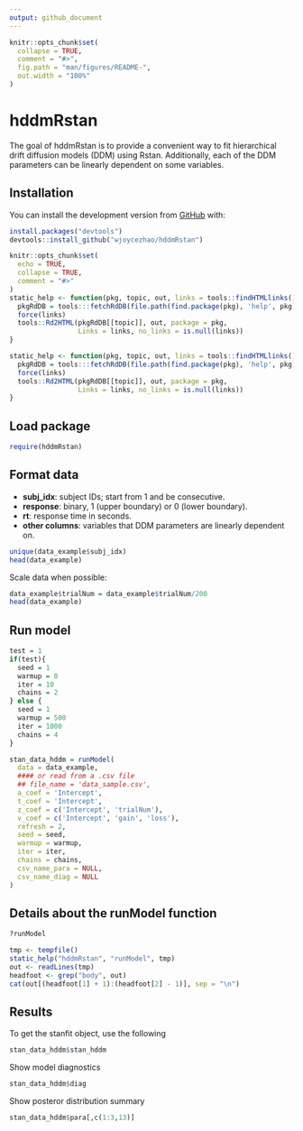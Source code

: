 ```yaml
---
output: github_document
---
```


<!-- README.md is generated from README.Rmd. Please edit that file -->

```r
knitr::opts_chunk$set(
  collapse = TRUE,
  comment = "#>",
  fig.path = "man/figures/README-",
  out.width = "100%"
)
```

# hddmRstan

<!-- badges: start -->
<!-- badges: end -->

The goal of hddmRstan is to provide a convenient way to fit hierarchical drift diffusion models (DDM) using Rstan. Additionally, each of the DDM parameters can be linearly dependent on some variables.

## Installation

You can install the development version from [GitHub](https://github.com/) with:

``` r
install.packages("devtools")
devtools::install_github("wjoycezhao/hddmRstan")
```

```r
knitr::opts_chunk$set(
  echo = TRUE,
  collapse = TRUE,
  comment = "#>"
)
static_help <- function(pkg, topic, out, links = tools::findHTMLlinks()) {
  pkgRdDB = tools:::fetchRdDB(file.path(find.package(pkg), 'help', pkg))
  force(links)
  tools::Rd2HTML(pkgRdDB[[topic]], out, package = pkg,
                 Links = links, no_links = is.null(links))
}

static_help <- function(pkg, topic, out, links = tools::findHTMLlinks()) {
  pkgRdDB = tools:::fetchRdDB(file.path(find.package(pkg), 'help', pkg))
  force(links)
  tools::Rd2HTML(pkgRdDB[[topic]], out, package = pkg,
                 Links = links, no_links = is.null(links))
}
```
Load package
--------

```r
require(hddmRstan)
```





Format data
--------

* **subj_idx**: subject IDs; start from 1 and be consecutive.
* **response**: binary, 1 (upper boundary) or 0 (lower boundary).
* **rt**: response time in seconds.
* **other columns**: variables that DDM parameters are linearly dependent on.
```r
unique(data_example$subj_idx) 
head(data_example)
```

Scale data when possible:
```r
data_example$trialNum = data_example$trialNum/200
head(data_example)
```



Run model
--------
```r
test = 1
if(test){
  seed = 1
  warmup = 0
  iter = 10
  chains = 2
} else {
  seed = 1
  warmup = 500
  iter = 1000
  chains = 4
}

stan_data_hddm = runModel(
  data = data_example,
  #### or read from a .csv file
  ## file_name = 'data_sample.csv', 
  a_coef = 'Intercept',
  t_coef = 'Intercept',
  z_coef = c('Intercept', 'trialNum'),
  v_coef = c('Intercept', 'gain', 'loss'),
  refresh = 2,
  seed = seed,
  warmup = warmup,
  iter = iter,
  chains = chains,
  csv_name_para = NULL,
  csv_name_diag = NULL
)


```

Details about the runModel function
--------

```r
?runModel
```

```r
tmp <- tempfile()
static_help("hddmRstan", "runModel", tmp)
out <- readLines(tmp)
headfoot <- grep("body", out)
cat(out[(headfoot[1] + 1):(headfoot[2] - 1)], sep = "\n")
```
Results
--------

To get the stanfit object, use the following 

```r
stan_data_hddm$stan_hddm
```

Show model diagnostics
```r
stan_data_hddm$diag
```

Show posteror distribution summary 

```r
stan_data_hddm$para[,c(1:3,13)]
```
